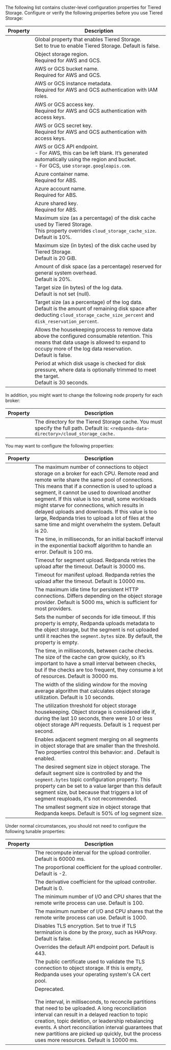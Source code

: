 
The following list contains cluster-level configuration properties for Tiered Storage. Configure or verify the following properties before you use Tiered Storage:

| Property      | Description |
| ----------- | ----------- |
| <ClusterProperty name="cloud_storage_enabled" frontmatter={props.frontmatter}/> | Global property that enables Tiered Storage. <br/>Set to true to enable Tiered Storage. Default is false.  |
| <ClusterProperty name="cloud_storage_region" frontmatter={props.frontmatter}/> | Object storage region. <br/>Required for AWS and GCS. |
| <ClusterProperty name="cloud_storage_bucket" frontmatter={props.frontmatter}/> | AWS or GCS bucket name. <br/>Required for AWS and GCS. |
| <ClusterProperty name="cloud_storage_credentials_source" frontmatter={props.frontmatter}/> | AWS or GCS instance metadata. <br/>Required for AWS and GCS authentication with IAM roles. |
| <ClusterProperty name="cloud_storage_access_key" frontmatter={props.frontmatter}/>| AWS or GCS access key. <br/>Required for AWS and GCS authentication with access keys. |
| <ClusterProperty name="cloud_storage_secret_key" frontmatter={props.frontmatter}/> | AWS or GCS secret key. <br/>Required for AWS and GCS authentication with access keys.  |
| <ClusterProperty name="cloud_storage_api_endpoint" frontmatter={props.frontmatter}/> | AWS or GCS API endpoint. <br/>- For AWS, this can be left blank. It’s generated automatically using the region and bucket. <br/>- For GCS, use `storage.googleapis.com`. |
| <ClusterProperty name="cloud_storage_azure_container" frontmatter={props.frontmatter}/> | Azure container name. <br/>Required for ABS. |
| <ClusterProperty name="cloud_storage_azure_storage_account" frontmatter={props.frontmatter}/> | Azure account name. <br/>Required for ABS. |
| <ClusterProperty name="cloud_storage_azure_shared_key" frontmatter={props.frontmatter}/> | Azure shared key. <br/>Required for ABS. |
| <ClusterProperty name="cloud_storage_cache_size_percent" frontmatter={props.frontmatter}/> | Maximum size (as a percentage) of the disk cache used by Tiered Storage. <br/>This property overrides `cloud_storage_cache_size`. Default is 10%. |
| <ClusterProperty name="cloud_storage_cache_size" frontmatter={props.frontmatter}/> | Maximum size (in bytes) of the disk cache used by Tiered Storage. <br/>Default is 20 GiB. |
| <ClusterProperty name="disk_reservation_percent" frontmatter={props.frontmatter}/> | Amount of disk space (as a percentage) reserved for general system overhead. <br/> Default is 20%. |
| <ClusterProperty name="retention_local_target_capacity_bytes" frontmatter={props.frontmatter}/> | Target size (in bytes) of the log data. <br/> Default is not set (null).|
| <ClusterProperty name="retention_local_target_capacity_percent" frontmatter={props.frontmatter}/> | Target size (as a percentage) of the log data. <br/> Default is the amount of remaining disk space after deducting `cloud_storage_cache_size_percent` and `disk_reservation_percent`.|
| <ClusterProperty name="retention_local_strict" frontmatter={props.frontmatter}/> | Allows the housekeeping process to remove data above the configured consumable retention. This means that data usage is allowed to expand to occupy more of the log data reservation.<br/> Default is false. |
| <ClusterProperty name="retention_local_trim_interval" frontmatter={props.frontmatter}/> | Period at which disk usage is checked for disk pressure, where data is optionally trimmed to meet the target. <br/> Default is 30 seconds. |


In addition, you might want to change the following node property for each broker:

| Property      | Description |
| ----------- | ----------- |
| <NodeProperty name="cloud_storage_cache_directory" frontmatter={props.frontmatter}/> | The directory for the Tiered Storage cache. You must specify the full path. Default is: `<redpanda-data-directory>/cloud_storage_cache.` |

You may want to configure the following properties:

| Property      | Description |
| ----------- | ----------- |
| <ClusterProperty name="cloud_storage_max_connections" frontmatter={props.frontmatter}/> | The maximum number of connections to object storage on a broker for each CPU. Remote read and remote write share the same pool of connections. This means that if a connection is used to upload a segment, it cannot be used to download another segment. If this value is too small, some workloads might starve for connections, which results in delayed uploads and downloads. If this value is too large, Redpanda tries to upload a lot of files at the same time and might overwhelm the system. Default is 20. |
| <TunableClusterProperty name="cloud_storage_initial_backoff_ms" frontmatter={props.frontmatter}/> | The time, in milliseconds, for an initial backoff interval in the exponential backoff algorithm to handle an error. Default is 100 ms. |
| <TunableClusterProperty name="cloud_storage_segment_upload_timeout_ms" frontmatter={props.frontmatter}/> | Timeout for segment upload. Redpanda retries the upload after the timeout. Default is 30000 ms. |
| <TunableClusterProperty name="cloud_storage_manifest_upload_timeout_ms" frontmatter={props.frontmatter}/> | Timeout for manifest upload. Redpanda retries the upload after the timeout. Default is 10000 ms. |
| <TunableClusterProperty name="cloud_storage_max_connection_idle_time_ms" frontmatter={props.frontmatter}/> | The maximum idle time for persistent HTTP connections. Differs depending on the object storage provider. Default is 5000 ms, which is sufficient for most providers. |
| <TunableClusterProperty name="cloud_storage_segment_max_upload_interval_sec" frontmatter={props.frontmatter}/> | Sets the number of seconds for idle timeout. If this property is empty, Redpanda uploads metadata to the object storage, but the segment is not uploaded until it reaches the `segment.bytes` size. By default, the property is empty. |
| <TunableClusterProperty name="cloud_storage_cache_check_interval" frontmatter={props.frontmatter}/> | The time, in milliseconds, between cache checks. The size of the cache can grow quickly, so it’s important to have a small interval between checks, but if the checks are too frequent, they consume a lot of resources. Default is 30000 ms. |
| <TunableClusterProperty name="cloud_storage_idle_timeout_ms" frontmatter={props.frontmatter}/> | The width of the sliding window for the moving average algorithm that calculates object storage utilization. Default is 10 seconds. |
| <TunableClusterProperty name="cloud_storage_idle_threshold_rps" frontmatter={props.frontmatter}/> | The utilization threshold for object storage housekeeping. Object storage is considered idle if, during the last 10 seconds, there were 10 or less object storage API requests. Default is 1 request per second.  |
| <TunableClusterProperty name="cloud_storage_enable_segment_merging" frontmatter={props.frontmatter}/>  | Enables adjacent segment merging on all segments in object storage that are smaller than the threshold. Two properties control this behavior: <TunableClusterProperty name="cloud_storage_segment_size_target" frontmatter={props.frontmatter}/> and <TunableClusterProperty name="cloud_storage_segment_size_min" frontmatter={props.frontmatter}/>. Default is enabled. |
| <TunableClusterProperty name="cloud_storage_segment_size_target" frontmatter={props.frontmatter}/>| The desired segment size in object storage. The default segment size is controlled by <TunableClusterProperty name="log_segment_size" frontmatter={props.frontmatter}/> and the `segment.bytes` topic configuration property. This property can be set to a value larger than this default segment size, but because that triggers a lot of segment reuploads, it's not recommended. |
| <TunableClusterProperty name="cloud_storage_segment_size_min" frontmatter={props.frontmatter}/> | The smallest segment size in object storage that Redpanda keeps. Default is 50% of log segment size. |

Under normal circumstances, you should not need to configure the following tunable properties:

| Property      | Description |
| ----------- | ----------- |
| <TunableClusterProperty name="cloud_storage_upload_ctrl_update_interval_ms" frontmatter={props.frontmatter}/> | The recompute interval for the upload controller. Default is 60000 ms. |
| <TunableClusterProperty name="cloud_storage_upload_ctrl_p_coeff" frontmatter={props.frontmatter}/> | The proportional coefficient for the upload controller. Default is -2. |
| <TunableClusterProperty name="cloud_storage_upload_ctrl_d_coeff" frontmatter={props.frontmatter}/> | The derivative coefficient for the upload controller. Default is 0. |
| <TunableClusterProperty name="cloud_storage_upload_ctrl_min_shares" frontmatter={props.frontmatter}/> | The minimum number of I/O and CPU shares that the remote write process can use. Default is 100. |
| <TunableClusterProperty name="cloud_storage_upload_ctrl_max_shares" frontmatter={props.frontmatter}/> | The maximum number of I/O and CPU shares that the remote write process can use. Default is 1000. |
| <ClusterProperty name="cloud_storage_disable_tls" frontmatter={props.frontmatter}/> | Disables TLS encryption. Set to true if TLS termination is done by the proxy, such as HAProxy. Default is false.  |
| <ClusterProperty name="cloud_storage_api_endpoint_port" frontmatter={props.frontmatter}/> | Overrides the default API endpoint port. Default is 443. |
| <ClusterProperty name="cloud_storage_trust_file" frontmatter={props.frontmatter}/> | The public certificate used to validate the TLS connection to object storage. If this is empty, Redpanda uses your operating system's CA cert pool. |
| <TunableClusterProperty name="cloud_storage_reconciliation_interval_ms" frontmatter={props.frontmatter}/> | Deprecated. <br/><br/> The interval, in milliseconds, to reconcile partitions that need to be uploaded. A long reconciliation interval can result in a delayed reaction to topic creation, topic deletion, or leadership rebalancing events. A short reconciliation interval guarantees that new partitions are picked up quickly, but the process uses more resources. Default is 10000 ms. |
